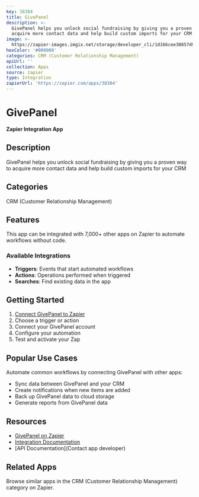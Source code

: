 ```yaml
---
key: 38384
title: GivePanel
description: >-
  GivePanel helps you unlock social fundraising by giving you a proven way to
  acquire more contact data and help build custom imports for your CRM
image: >-
  https://zapier-images.imgix.net/storage/developer_cli/1d166cee30857d9f4e58a74ee9397051.png?auto=format%2Ccompress&ixlib=python-3.0.0&q=50
hexColor: '#000000'
categories: CRM (Customer Relationship Management)
apiUrl: ''
collection: Apps
source: zapier
type: Integration
zapierUrl: 'https://zapier.com/apps/38384'
---
```

# GivePanel

**Zapier Integration App**

## Description

GivePanel helps you unlock social fundraising by giving you a proven way to acquire more contact data and help build custom imports for your CRM

## Categories

CRM (Customer Relationship Management)

## Features

This app can be integrated with 7,000+ other apps on Zapier to automate workflows without code.

### Available Integrations

- **Triggers**: Events that start automated workflows
- **Actions**: Operations performed when triggered
- **Searches**: Find existing data in the app

## Getting Started

1. [Connect GivePanel to Zapier](https://zapier.com/apps/38384)
2. Choose a trigger or action
3. Connect your GivePanel account
4. Configure your automation
5. Test and activate your Zap

## Popular Use Cases

Automate common workflows by connecting GivePanel with other apps:

- Sync data between GivePanel and your CRM
- Create notifications when new items are added
- Back up GivePanel data to cloud storage
- Generate reports from GivePanel data

## Resources

- [GivePanel on Zapier](https://zapier.com/apps/38384)
- [Integration Documentation](https://zapier.com/apps/38384/integrations)
- [API Documentation](Contact app developer)

## Related Apps

Browse similar apps in the CRM (Customer Relationship Management) category on Zapier.
